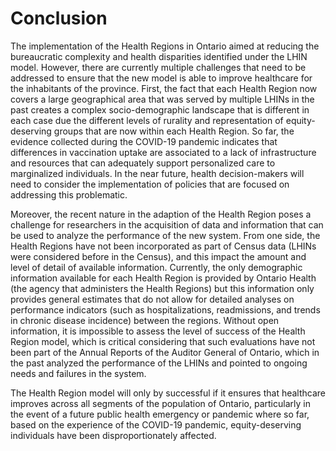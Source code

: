 # Conclusion

The implementation of the Health Regions in Ontario aimed at reducing the bureaucratic complexity and health disparities identified under the LHIN model. However, there are currently multiple challenges that need to be addressed to ensure that the new model is able to improve healthcare for the inhabitants of the province. First, the fact that each Health Region now covers a large geographical area that was served by multiple LHINs in the past creates a complex socio-demographic landscape that is different in each case due the different levels of rurality and representation of equity-deserving groups that are now within each Health Region. So far, the evidence collected during the COVID-19 pandemic indicates that differences in vaccination uptake are associated to a lack of infrastructure and resources that can adequately support personalized care to marginalized individuals. In the near future, health decision-makers will need to consider the implementation of policies that are focused on addressing this problematic.

Moreover, the recent nature in the adaption of the Health Region poses a challenge for researchers in the acquisition of data and information that can be used to analyze the performance of the new system. From one side, the Health Regions have not been incorporated as part of Census data (LHINs were considered before in the Census), and this impact the amount and level of detail of available information.  Currently, the only demographic information available for each Health Region is provided by Ontario Health (the agency that administers the Health Regions) but this information only provides general estimates that do not allow for detailed analyses on performance indicators (such as hospitalizations, readmissions, and trends in chronic disease incidence) between the regions. Without open information, it is impossible to assess the level of success of the Health Region model, which is critical considering that such evaluations have not been part of the Annual Reports of the Auditor General of Ontario, which in the past analyzed the performance of the LHINs and pointed to ongoing needs and failures in the system.

The Health Region model will only by successful if it ensures that healthcare improves across all segments of the population of Ontario, particularly in the event of a future public health emergency or pandemic where so far, based on the experience of the COVID-19 pandemic, equity-deserving individuals have been disproportionately affected.
